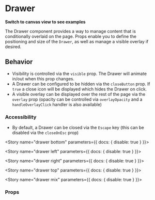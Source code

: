 
<Meta title="Components|Drawer" component={Drawer} />

# Drawer

**Switch to canvas view to see examples**

The Drawer component provides a way to manage content that is conditionally overlaid on the page. Props enable you to
define the positioning and size of the `Drawer`, as well as manage a visible overlay if desired.

## Behavior
* Visibility is controlled via the `visible` prop. The Drawer will animate in/out when this prop changes.
* A Drawer can be configured to be hidden via the `closeButton` prop. If `true` a close icon will be displayed
which hides the Drawer on click.
* A visible overlay can be displayed over the rest of the page via the `overlay` prop (opacity can be controlled via
`overlayOpacity` and a `handleOverlayClick` handler is also available)

### Accessibility
* By default, a Drawer can be closed via the `Escape` key (this can be disabled via the `closeOnEsc` prop)

<Story name="drawer bottom" parameters={{ docs: { disable: true } }}>
   <DrawerBottom />
</Story>

<Story name="drawer left" parameters={{ docs: { disable: true } }}>
   <DrawerLeft />
</Story>

<Story name="drawer right" parameters={{ docs: { disable: true } }}>
   <DrawerRight />
</Story>

<Story name="drawer top" parameters={{ docs: { disable: true } }}>
   <DrawerTop />
</Story>

<Story name="drawer mix" parameters={{ docs: { disable: true } }}>
   <DrawerMix />
</Story>

### Props
<Props of={Drawer} />
